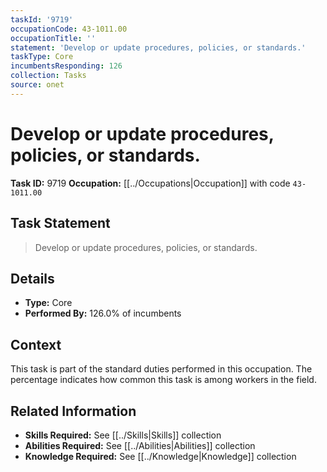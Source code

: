 ```yaml
---
taskId: '9719'
occupationCode: 43-1011.00
occupationTitle: ''
statement: 'Develop or update procedures, policies, or standards.'
taskType: Core
incumbentsResponding: 126
collection: Tasks
source: onet
---
```

# Develop or update procedures, policies, or standards.

**Task ID:** 9719
**Occupation:** [[../Occupations|Occupation]] with code `43-1011.00`

## Task Statement

> Develop or update procedures, policies, or standards.

## Details

- **Type:** Core
- **Performed By:** 126.0% of incumbents

## Context

This task is part of the standard duties performed in this occupation. The percentage indicates how common this task is among workers in the field.

## Related Information

- **Skills Required:** See [[../Skills|Skills]] collection
- **Abilities Required:** See [[../Abilities|Abilities]] collection
- **Knowledge Required:** See [[../Knowledge|Knowledge]] collection
